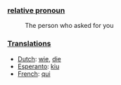 ===[[relative pronoun]]===

:The person who asked for you

===[[Translation]]s===

*[[Dutch]]: [[wie]], [[die]]
*[[Esperanto]]: [[kiu]]
*[[French]]: [[qui]]
